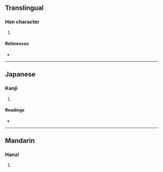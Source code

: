 {{character info/new}}
==Translingual==

===Han character===
{{Han char|rn=96|rad=玉|as=08|sn=12|four=16160|canj=MGAA|ids=⿰王昌}}

# {{defn|Han|sort=玉08}}

====References====
* {{Han ref|kx=0734.270|dkj=21066|dj=1146.280|hdz=21122.010|uh=7429|ud=29737|bh=DAA8|bd=55976}}

----

==Japanese==

===Kanji===
{{ja-kanji|grade=|rs=玉08}}

# {{defn|lang=ja|sort=玉08}}

====Readings====
* {{ja-readings|on=[[しょう]] (shō)|kun=[[みみだま]] (mimidama)|nanori=}}

----

==Mandarin==

===Hanzi===
{{cmn-hanzi|pin=[[chāng]] ([[chang1]])|wg=ch'ang<sup>1</sup>}}

# {{defn|lang=cmn|sort=玉08}}